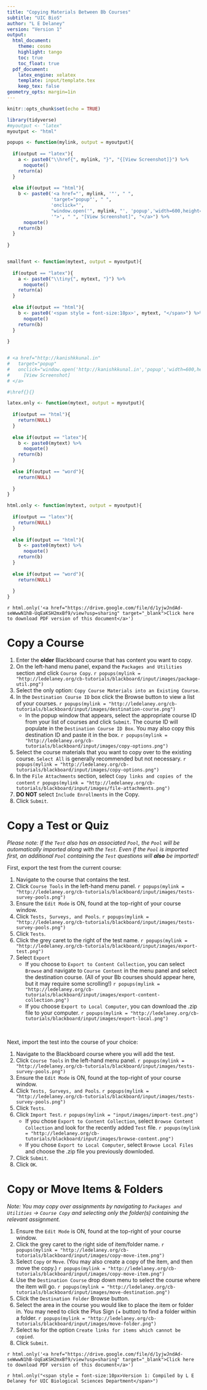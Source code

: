 ```yaml
---
title: "Copying Materials Between Bb Courses"
subtitle: "UIC BioS"
author: "L E Delaney"
version: "Version 1"
output:
  html_document:
    theme: cosmo
    highlight: tango
    toc: true
    toc_float: true
  pdf_document:
    latex_engine: xelatex
    template: input/template.tex
    keep_tex: false
geometry_opts: margin=1in
---
```


```r
knitr::opts_chunk$set(echo = TRUE)

library(tidyverse)
#myoutput <- "latex"
myoutput <- "html"

popups <- function(mylink, output = myoutput){
  
  if(output == "latex"){
    a <- paste0("\\href{", mylink, "}", "{[View Screenshot]}") %>%
      noquote()
    return(a)
  }
  
  else if(output == "html"){
    b <- paste0('<a href="', mylink, '"', " ",
                'target="popup"', " ", 
                'onclick="', 
                "window.open('", mylink, "', 'popup','width=600,height=600'); return false;",
                '">', " ", "[View Screenshot]", "</a>") %>%
      noquote()
    return(b)
  }
  
}


smallfont <- function(mytext, output = myoutput){
  
  if(output == "latex"){
    a <- paste0("\\tiny{", mytext, "}") %>%
      noquote()
    return(a)
  }
  
  else if(output == "html"){
    b <- paste0('<span style = font-size:10px>', mytext, "</span>") %>%
      noquote()
    return(b)
  }
  
}


# <a href="http://kanishkkunal.in" 
#   target="popup" 
#   onclick="window.open('http://kanishkkunal.in','popup','width=600,height=600'); return false;">
#     [View Screenshot]
# </a>

#\href{}{}

latex.only <- function(mytext, output = myoutput){
  
  if(output == "html"){
    return(NULL)
  }
  
  else if(output == "latex"){
    b <- paste0(mytext) %>%
      noquote()
    return(b)
  }
  
  else if(output == "word"){
    return(NULL)
    
  }
}

html.only <- function(mytext, output = myoutput){
  
  if(output == "latex"){
    return(NULL)
  }
  
  else if(output == "html"){
    b <- paste0(mytext) %>%
      noquote()
    return(b)
  }
  
  else if(output == "word"){
    return(NULL)
    
  }
}


```

`r html.only('<a href="https://drive.google.com/file/d/1yjwJndAd-seWwwN1hB-UqEaKSH2mxBf9/view?usp=sharing" target="_blank">Click here to download PDF version of this document</a>')`


# Copy a Course

1. Enter the **older** Blackboard course that has content you want to copy.
2. On the left-hand menu panel, expand the `Packages and Utilities` section and click `Course Copy`.
`r popups(mylink = "http://ledelaney.org/cb-tutorials/blackboard/input/images/package-util.png")`
3. Select the only option: `Copy Course Materials into an Existing Course`. 
4. In the `Destination Course ID` box click the Browse button to view a list of your courses. 
`r popups(mylink = "http://ledelaney.org/cb-tutorials/blackboard/input/images/destination-course.png")`
    + In the popup window that appears, select the appropriate course ID from your list of courses and click `Submit`. The course ID will populate in the `Destination Course ID Box`. You may also copy this destination ID and paste it in the box. `r popups(mylink = "http://ledelaney.org/cb-tutorials/blackboard/input/images/copy-options.png")`
6. Select the course materials that you want to copy over to the existing course. `Select All` is generally recommended but not necessary. 
`r popups(mylink = "http://ledelaney.org/cb-tutorials/blackboard/input/images/copy-options.png")`
7. In the `File Attachments` section, select `Copy links and copies of the content` 
`r popups(mylink = "http://ledelaney.org/cb-tutorials/blackboard/input/images/file-attachments.png")`
8. **DO NOT** select `Include Enrollments` in the Copy.
9. Click `Submit`.

# Copy a Test or Quiz

_Please note: If the `Test` also has an associated `Pool`, the `Pool` will be automatically imported along with the `Test`. Even if the `Pool` is imported first, an additional `Pool` containing the `Test` questions will **also** be imported!_

First, export the test from the current course:

1. Navigate to the course that contains the test.
2. Click `Course Tools` in the left-hand menu panel. 
`r popups(mylink = "http://ledelaney.org/cb-tutorials/blackboard/input/images/tests-survey-pools.png")`
3. Ensure the `Edit Mode` is ON, found at the top-right of your course window.
4. Click `Tests, Surveys, and Pools`. 
`r popups(mylink = "http://ledelaney.org/cb-tutorials/blackboard/input/images/tests-survey-pools.png")`
5. Click `Tests`.
6. Click the grey caret to the right of the test name. 
`r popups(mylink = "http://ledelaney.org/cb-tutorials/blackboard/input/images/export-test.png")`
7. Select `Export`
    + If you choose to `Export to Content Collection`, you can select `Browse` and navigate to `Course Content` in the menu panel and select the destination course. (All of your Bb courses should appear here, but it may require some scrolling!) `r popups(mylink = "http://ledelaney.org/cb-tutorials/blackboard/input/images/export-content-collection.png")`
    + If you choose `Export to Local Computer`, you can download the .zip file to your computer. `r popups(mylink = "http://ledelaney.org/cb-tutorials/blackboard/input/images/export-local.png")`
    
\
 
Next, import the test into the course of your choice:

1. Navigate to the Blackboard course where you will add the test.
2. Click `Course Tools` in the left-hand menu panel. 
`r popups(mylink = "http://ledelaney.org/cb-tutorials/blackboard/input/images/tests-survey-pools.png")`
3. Ensure the `Edit Mode` is ON, found at the top-right of your course window.
4. Click `Tests, Surveys, and Pools`. 
`r popups(mylink = "http://ledelaney.org/cb-tutorials/blackboard/input/images/tests-survey-pools.png")`
5. Click `Tests`.
6. Click `Import Test`. `r popups(mylink = "input/images/import-test.png")`
    + If you chose `Export to Content Collection`, select `Browse Content Collection` and look for the recently added `Test` file. `r popups(mylink = "http://ledelaney.org/cb-tutorials/blackboard/input/images/browse-content.png")`
    + If you chose `Export to Local Computer`, select `Browse Local Files` and choose the .zip file you previously downloded.
7. Click `Submit`.
8. Click `OK`.

# Copy or Move Items & Folders

_Note: You may copy over assignments by navigating to `Packages and Utilities` $\rightarrow$ `Course Copy` and selecting only the folder(s) containing the relevant assignment._

1. Ensure the `Edit Mode` is ON, found at the top-right of your course window.
2. Click the grey caret to the right side of item/folder name. 
`r popups(mylink = "http://ledelaney.org/cb-tutorials/blackboard/input/images/copy-move-item.png")`
3. Select `Copy` or `Move`. (You may also create a copy of the item, and then move the copy.) 
`r popups(mylink = "http://ledelaney.org/cb-tutorials/blackboard/input/images/copy-move-item.png")`
4. Use the `Destination Course` drop down menu to select the course where the item will go. 
`r popups(mylink = "http://ledelaney.org/cb-tutorials/blackboard/input/images/move-destination.png")`
5. Click the `Destination Folder` Browse button.
6. Select the area in the course you would like to place the item or folder in. You may need to click the Plus Sign (+ button) to find a folder within a folder. 
`r popups(mylink = "http://ledelaney.org/cb-tutorials/blackboard/input/images/move-folder.png")`
7. Select `No` for the option `Create links for items which cannot be copied`.
8. Click `Submit`.

`r html.only('<a href="https://drive.google.com/file/d/1yjwJndAd-seWwwN1hB-UqEaKSH2mxBf9/view?usp=sharing" target="_blank">Click here to download PDF version of this document</a>')`

`r html.only("<span style = font-size:10px>Version 1: Compiled by L E Delaney for UIC Biological Sciences Department</span>")`
